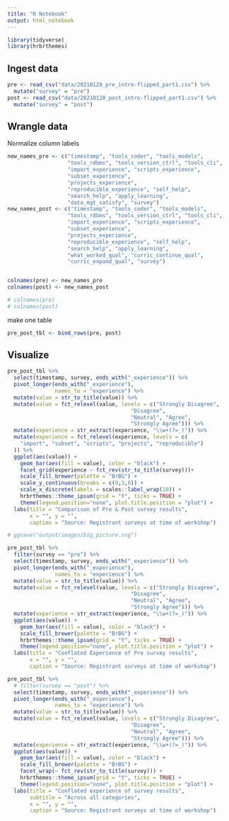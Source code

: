 ```yaml
---
title: "R Notebook"
output: html_notebook
---
```


```r
library(tidyverse)
library(hrbrthemes)
```

## Ingest data

```r
pre <- read_csv("data/20210128_pre_intro-flipped_part1.csv") %>%
  mutate("survey" = "pre")
post <- read_csv("data/20210128_post_intro-flipped_part1.csv") %>% 
  mutate("survey" = "post")
```

## Wrangle data

Normalize column labels

```r
new_names_pre <- c("timestamp", "tools_coder", "tools_models", 
                   "tools_rdbms", "tools_version_ctrl", "tools_cli", 
                   "import_experience", "scripts_experience", 
                   "subset_experience",
                   "projects_experience", 
                   "reproducible_experience", "self_help",
                   "search_help", "apply_learning",
                   "data_mgt_satisfy", "survey")
new_names_post <- c("timestamp", "tools_coder", "tools_models", 
                   "tools_rdbms", "tools_version_ctrl", "tools_cli", 
                   "import_experience", "scripts_experience", 
                   "subset_experience",
                   "projects_experience", 
                   "reproducible_experience", "self_help",
                   "search_help", "apply_learning",
                   "what_worked_qual", "curric_continue_qual", 
                   "curric_expand_qual", "survey")


colnames(pre) <- new_names_pre
colnames(post) <- new_names_post

# colnames(pre)
# colnames(post)
```

make one table

```r
pre_post_tbl <- bind_rows(pre, post)
```

## Visualize

```r
pre_post_tbl %>% 
  select(timestamp, survey, ends_with("_experience")) %>% 
  pivot_longer(ends_with("_experience"),
               names_to = "experience") %>% 
  mutate(value = str_to_title(value)) %>% 
  mutate(value = fct_relevel(value, levels = c("Strongly Disagree",
                                       "Disagree",
                                       "Neutral", "Agree", 
                                       "Strongly Agree"))) %>% 
  mutate(experience = str_extract(experience, "\\w+(?=_)")) %>% 
  mutate(experience = fct_relevel(experience, levels = c(
    "import", "subset", "scripts", "projects", "reproducible")
  )) %>% 
  ggplot(aes(value)) +
    geom_bar(aes(fill = value), color = "black") +
    facet_grid(experience ~ fct_rev(str_to_title(survey)))+ 
    scale_fill_brewer(palette = "BrBG") + 
    scale_y_continuous(breaks = c(0,3,6)) +
    scale_x_discrete(labels = scales::label_wrap(10)) +
    hrbrthemes::theme_ipsum(grid = "Y", ticks = TRUE) +
    theme(legend.position="none", plot.title.position = "plot") +
  labs(title = "Comparison of Pre & Post survey results",
       x = "", y = "",
       caption = "Source: Registrant surveys at time of workshop")

# ggsave("output/images/big_picture.svg")
```


```r
pre_post_tbl %>% 
  filter(survey == "pre") %>% 
  select(timestamp, survey, ends_with("_experience")) %>% 
  pivot_longer(ends_with("_experience"),
               names_to = "experience") %>% 
  mutate(value = str_to_title(value)) %>% 
  mutate(value = fct_relevel(value, levels = c("Strongly Disagree",
                                       "Disagree",
                                       "Neutral", "Agree", 
                                       "Strongly Agree"))) %>% 
  mutate(experience = str_extract(experience, "\\w+(?=_)")) %>% 
  ggplot(aes(value)) +
    geom_bar(aes(fill = value), color = "black") +
    scale_fill_brewer(palette = "BrBG") + 
    hrbrthemes::theme_ipsum(grid = "Y", ticks = TRUE) +
    theme(legend.position="none", plot.title.position = "plot") +
  labs(title = "Conflated Experience of Pre survey results",
       x = "", y = "",
       caption = "Source: Registrant surveys at time of workshop")
```

```r
pre_post_tbl %>% 
  # filter(survey == "post") %>% 
  select(timestamp, survey, ends_with("_experience")) %>% 
  pivot_longer(ends_with("_experience"),
               names_to = "experience") %>% 
  mutate(value = str_to_title(value)) %>% 
  mutate(value = fct_relevel(value, levels = c("Strongly Disagree",
                                       "Disagree",
                                       "Neutral", "Agree", 
                                       "Strongly Agree"))) %>% 
  mutate(experience = str_extract(experience, "\\w+(?=_)")) %>% 
  ggplot(aes(value)) +
    geom_bar(aes(fill = value), color = "black") +
    scale_fill_brewer(palette = "BrBG") + 
    facet_wrap(~ fct_rev(str_to_title(survey))) +
    hrbrthemes::theme_ipsum(grid = "Y", ticks = TRUE) +
    theme(legend.position="none", plot.title.position = "plot") +
  labs(title = "Conflated experience of survey results",
       subtitle = "Across all categories",
       x = "", y = "",
       caption = "Source: Registrant surveys at time of workshop")
```

